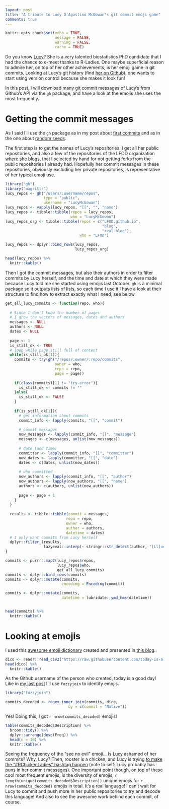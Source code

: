 ```yaml
---
layout: post
title: "A tribute to Lucy D'Agostino McGowan's git commit emoji game"
comments: true
---
```

```r
knitr::opts_chunk$set(echo = TRUE,
                      message = FALSE,
                      warning = FALSE, 
                      cache = TRUE)
```

Do you know [Lucy](https://twitter.com/LucyStats)? She is a very talented biostatistics PhD candidate that I had the chance to e-meet thanks to R-Ladies. One maybe superficial reason to admire her, on top of her other achievements, is her emoji game in git commits. Looking at Lucy's git history (find [her on Github](https://github.com/LucyMcGowan)), one wants to start using version control because she makes it look fun!

In this post, I will download many git commit messages of Lucy's from Github's API via the `gh` package, and have a look at the emojis she uses the most frequently.


<!--more-->

# Getting the commit messages

As I said I'll use the `gh` package as in my post about [first commits](http://www.masalmon.eu/2017/02/21/firstcommit/) and as in the one about [random seeds](http://www.masalmon.eu/2017/04/12/seeds/).

The first step is to get the names of Lucy's repositories. I get all her public repositories, and also a few of the repositories of the LFOD organization [where she blogs](http://livefreeordichotomize.com/), that I selected by hand for not getting forks from the public repositories I already had. Hopefully her commit messages in these repositories, obviously excluding her private repositories, is representative of her typical emoji use.

```r
library("gh")
library("magrittr")
lucy_repos <- gh("/users/:username/repos", 
                 type = "public", 
                 username = "LucyMcGowan")
lucy_repos <- vapply(lucy_repos, "[[", "", "name")
lucy_repos <- tibble::tibble(repos = lucy_repos,
                             who = "LucyMcGowan")
lucy_repos_org <- tibble::tibble(repos = c("LFOD.github.io",
                                           "blog",
                                           "real-blog"),
                                 who = "LFOD")

lucy_repos <- dplyr::bind_rows(lucy_repos,
                               lucy_repos_org)

head(lucy_repos) %>%
  knitr::kable()

```

Then I got the commit messages, but also their authors in order to filter commits by Lucy herself, and the time and date at which they were made because Lucy told me she started using emojis last October. `gh` is a minimal package so it outputs lists of lists, so each time I use it I have a look at their structure to find how to extract exactly what I need, see below.

```r
get_all_lucy_commits <- function(repo, who){
  
  # Since I don't know the number of pages
  # I grow the vectors of messages, dates and authors
  messages <- NULL
  authors <- NULL
  dates <- NULL
  
  page <- 1
  is_still_ok <- TRUE
  # loop while page still full of content
  while(is_still_ok[1]){
    commits <- try(gh("/repos/:owner/:repo/commits",
                      owner = who,
                      repo = repo,
                      page = page))
    
    if(class(commits)[1] != "try-error"){
      is_still_ok <- commits != ""
    }else{
      is_still_ok <- FALSE
    }
    
    if(is_still_ok[1]){
      # get information about commits
      commit_info <- lapply(commits, "[[", "commit")
      
      # commit messages
      now_messages <- lapply(commit_info, "[[", "message")
      messages <- c(messages, unlist(now_messages))
      
      # date (and time)
      committer <- lapply(commit_info, "[[", "committer")
      now_dates <- lapply(committer, "[[", "date")
      dates <- c(dates, unlist(now_dates))
      
      # who committed
      now_authors <- lapply(commit_info, "[[", "author")
      now_authors <- lapply(now_authors, "[[", "name")
      authors <- c(authors, unlist(now_authors))
      
      page <- page + 1
    }
  }
  
  results <- tibble::tibble(commit = messages,
                           repo = repo,
                           owner = who,
                           author = authors,
                           datetime = dates)
  # I only want commits from Lucy herself
  dplyr::filter_(results, 
                 lazyeval::interp(~ stringr::str_detect(author, "[Ll]ucy")))
}

commits <- purrr::map2(lucy_repos$repos,
                       lucy_repos$who, 
                       get_all_lucy_commits)
commits <- dplyr::bind_rows(commits)
commits <- dplyr::mutate(commits, 
                         encoding = Encoding(commit))

commits <- dplyr::mutate(commits, 
                         datetime = lubridate::ymd_hms(datetime))


head(commits) %>%
  knitr::kable()
```

# Looking at emojis

I used this [awesome emoji dictionary](https://github.com/today-is-a-good-day/emojis/blob/master/emDict.csv) created and presented in [this blog](http://opiateforthemass.es/articles/emoticons-in-R/).

```r
dico <- readr::read_csv2("https://raw.githubusercontent.com/today-is-a-good-day/emojis/master/emDict.csv")
head(dico) %>%
  knitr::kable()

```

As the Github username of the person who created, today is a good day! Like in [my last post](http://www.masalmon.eu/2017/04/30/radioedit/) I'll use `fuzzyjoin` to identify emojis.

```r

library("fuzzyjoin")

commits_decoded <- regex_inner_join(commits, dico,
                            by = c(commit = "Native"))
```

Yes! Doing this, I got `r nrow(commits_decoded)` emojis!

```r
table(commits_decoded$Description) %>%
  broom::tidy() %>%
  dplyr::arrange(desc(Freq)) %>%
  head(n = 10) %>%
  knitr::kable()

```

Seeing the frequency of the "see no evil" emoji... Is Lucy ashamed of her commits? Why, Lucy? Then, rooster is a chicken, and Lucy is trying [to make the "#RChickenLadies" hashtag happen](https://twitter.com/LucyStats/status/829905505862709249) (note to self: Lucy probably has puns in her commit messages). One important point though, on top of these cool most frequent emojis, is the diversity of emojis, `r length(unique(commits_decoded$Description))` unique emojis for `r nrow(commits_decoded)` emojis in total. It's a real language! I can't wait for Lucy to commit and push more in her public repositories to try and decode this language! And also to see the awesome work behind each commit, of course.